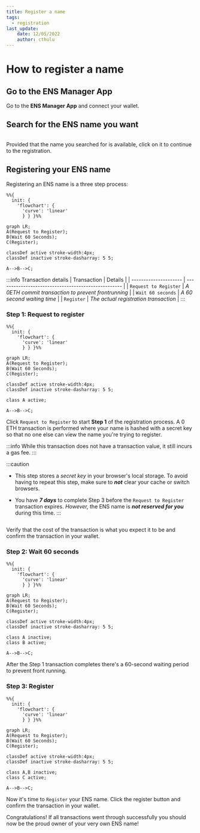 ```yaml
---
title: Register a name
tags:
  - registration
last_update:
    date: 12/05/2022
    author: cthulu
---
```



# How to register a name

## Go to the ENS Manager App
Go to the <Link to="https://app.ens.domains"><b>ENS Manager App</b></Link> and connect your wallet.

## Search for the ENS name you want
<BrowserWindow url="app.ens.domains">
  <Image img="/img/register_name_img3.webp"/>
</BrowserWindow>

Provided that the name you searched for is available, click on it to continue to the registration.
<BrowserWindow url="app.ens.domains">
  <Image img="/img/register_name_img4.webp"/>
</BrowserWindow>

## Registering your ENS name
Registering an ENS name is a three step process:
```mermaid
%%{
  init: {
    'flowchart': {
      'curve': 'linear'
      } } }%%
      
graph LR;
A(Request to Register);
B(Wait 60 Seconds);
C(Register);

classDef active stroke-width:4px;
classDef inactive stroke-dasharray: 5 5;

A-->B-->C;
```

:::info Transaction details
| Transaction           | Details                                             |
| --------------------- | --------------------------------------------------- |
| `Request to Register` | *A 0ETH commit transaction to prevent frontrunning* |
| `Wait 60 seconds`     | *A 60 second waiting time*                          |
| `Register`            | *The actual registration transaction*               |
:::

### Step 1: Request to register
```mermaid
%%{
  init: {
    'flowchart': {
      'curve': 'linear'
      } } }%%
      
graph LR;
A(Request to Register);
B(Wait 60 Seconds);
C(Register);

classDef active stroke-width:4px;
classDef inactive stroke-dasharray: 5 5;

class A active;

A-->B-->C;
```
Click `Request to Register` to start **Step 1** of the registration process.
A 0 ETH transaction is performed where your name is hashed with a secret key so that no one else can view the name you're trying to register.

:::info
While this transaction does not have a transaction value, it still incurs a gas fee.
:::

:::caution
* This step stores a *secret key* in your browser's local storage. To avoid having to repeat this step, make sure to ***not*** clear your cache or switch browsers.

* You have ***7 days*** to complete Step 3 before the `Request to Register` transaction expires. *However,* the ENS name is ***not reserved for you*** during this time.
:::

<BrowserWindow url="app.ens.domains">
  <Image img="/img/register_name_img5.webp"/>
</BrowserWindow>

Verify that the cost of the transaction is what you expect it to be and confirm the transaction in your wallet.

### Step 2: Wait 60 seconds
```mermaid
%%{
  init: {
    'flowchart': {
      'curve': 'linear'
      } } }%%
      
graph LR;
A(Request to Register);
B(Wait 60 Seconds);
C(Register);

classDef active stroke-width:4px;
classDef inactive stroke-dasharray: 5 5;

class A inactive;
class B active;

A-->B-->C;
```
After the Step 1 transaction completes there's a 60-second waiting period to prevent front running.
<BrowserWindow url="app.ens.domains">
  <Image img="/img/register_name_img6.webp"/>
</BrowserWindow>

### Step 3: Register
```mermaid
%%{
  init: {
    'flowchart': {
      'curve': 'linear'
      } } }%%
      
graph LR;
A(Request to Register);
B(Wait 60 Seconds);
C(Register);

classDef active stroke-width:4px;
classDef inactive stroke-dasharray: 5 5;

class A,B inactive;
class C active;

A-->B-->C;
```
Now it's time to `Register` your ENS name. Click the register button and confirm the transaction in your wallet.
<BrowserWindow url="app.ens.domains">
  <Image img="/img/register_name_img7.webp"/>
</BrowserWindow>

Congratulations! If all transactions went through successfully you should now be the proud owner of your very own ENS name!
<BrowserWindow url="app.ens.domains">
  <Image img="/img/register_name_img8.webp"/>
</BrowserWindow>
